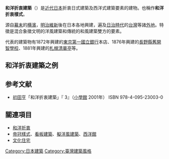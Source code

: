 '''和洋折衷建築'''（{{jpn|j=和洋折衷建築|hg=わようせっちゅうけんちく|rm=Wayō secchū kenchiku|f=y}}）是[[近代史|近代]][[日本|日本]]折衷日式建築及西洋式建築要素的建物。也稱作'''和洋折衷樣式'''。

源自[[幕末|幕末]]的[[横濱市|横濱]]，[[明治維新|明治維新]]後在日本各地興建，遍及[[台灣日治時期|日治時代]]的[[台灣|台灣]]等諸[[外地_(大日本帝國)|外地]]。特徵是混合象徵文明的洋風建築和傳統的和風建築雙方的要素。

代表的建築物有1872年興建的[[東京|東京]][[第一國立銀行|第一國立銀行]]本店、1876年興建的[[長野縣|長野縣]][[舊開智學校|舊開智學校]]、1881年興建的[[札幌市|札幌]][[清華亭|清華亭]]等。

== 和洋折衷建築之例 ==
{{Gallery
|File:Shayokan.jpeg|[[斜陽館|斜陽館]]、[[青森縣|青森縣]][[五所川原市|五所川原市]]
|File:170720 Fujiya Hotel Hakone Japan07n.jpg|[[富士屋酒店|富士屋旅館]]、[[神奈川縣|神奈川縣]][[箱根町|箱根町]]
|File:Former Kaichi School 2009.jpg|[[舊開智學校|舊開智學校]]、[[長野縣|長野縣]][[松本市|松本市]]
|File:Nara Hotel05s4s4272.jpg|[[奈良飯店|奈良飯店]]、[[奈良縣|奈良縣]][[奈良市|奈良市]]
}}

== 参考文献 ==
*[[初田亨|初田亨]]「和洋折衷建築」『{{link-ja|日本歴史大事典}} 3』（[[小學館|小學館]] 2001年） ISBN 978-4-095-23003-0

== 關連項目 ==
* [[和洋折衷|和洋折衷]]
* [[帝冠樣式|帝冠樣式]]、[[看板建築|看板建築]]、[[擬洋風建築|擬洋風建築]]、[[西洋館|西洋館]]
* [[文化住宅|文化住宅]]

[[Category:日本建築|Category:日本建築]]
[[Category:臺灣建築風格|Category:臺灣建築風格]]